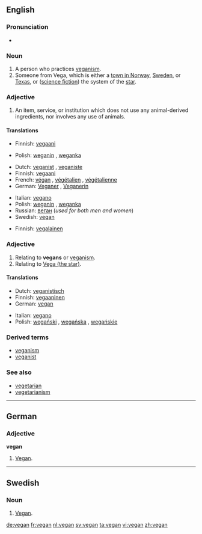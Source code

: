 {{wikipedia}}
==English==

===Pronunciation===
* {{rhymes|iːɡən}}

===Noun===
{{en-noun}}

# A person who practices [[veganism]].
# Someone from Vega, which is either a [[w:Vega, Norway|town in Norway]], [[w:Vega, Haninge, Sweden|Sweden]], or [[w:Vega, Texas|Texas]], or ([[science fiction]]) the system of the [[w:Vega|star]].

===Adjective===
# An item, service, or institution which does not use any animal-derived ingredients, nor involves any use of animals.

====Translations====
{{trans-top|supporter of veganism}}
* Finnish: [[vegaani]]
{{trans-mid}}
* Polish: [[weganin]] {{m}}, [[weganka]] {{f}}
{{trans-bottom}}

{{trans-top|person who consumes no animal products}}
* Dutch: [[veganist]] {{m}}, [[veganiste]] {{f}}
* Finnish: [[vegaani]]
* French: [[végan]] {{m}}, [[végétalien]] {{m}}, [[végétalienne]] {{f}}
* German: [[Veganer]] {{m}}, [[Veganerin]] {{f}}
{{trans-mid}}
* Italian: [[vegano]] {{m}}
* Polish: [[weganin]] {{m}}, [[weganka]] {{f}}
* Russian: [[веган]] {{m}} (''used for both men and women'')
* Swedish: [[vegan#Swedish|vegan]]
{{trans-bottom}}

{{trans-top|someone from Vega}}
* Finnish: [[vegalainen]]
{{trans-mid}}
{{trans-bottom}}

===Adjective===
{{en-adj|-}}

# Relating to '''vegans''' or [[veganism]].
# Relating to [[w:Vega|Vega (the star)]].

====Translations====
{{trans-top|relating to vegans or veganism}}
* Dutch: [[veganistisch]]
* Finnish: [[vegaaninen]]
* German: [[#German|vegan]]
{{trans-mid}}
* Italian: [[vegano]]
* Polish: [[wegański]] {{m}}, [[wegańska]] {{f}}, [[wegańskie]]
{{trans-bottom}}

===Derived terms===
* [[veganism]]
* [[veganist]]

===See also===
* [[vegetarian]]
* [[vegetarianism]]

----

==German==

===Adjective===
'''vegan'''

# [[#English|Vegan]].

----

==Swedish==

===Noun===
{{sv-noun-reg-r-c|2=vegane}}

# [[#English|Vegan]].

[[de:vegan]]
[[fr:vegan]]
[[nl:vegan]]
[[sv:vegan]]
[[ta:vegan]]
[[vi:vegan]]
[[zh:vegan]]